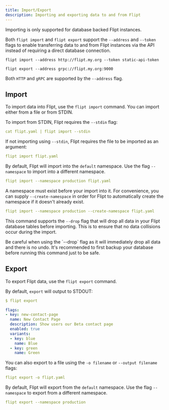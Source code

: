 ```yaml
---
title: Import/Export
description: Importing and exporting data to and from Flipt
---
```


<Note>Importing is only supported for database backed Flipt instances.</Note>

Both `flipt import` and `flipt export` support the `--address` and `--token` flags to enable transferring data to and from Flipt instances via the API instead of requiring a direct database connection.

```
flipt import --address http://flipt.my.org --token static-api-token

flipt export --address grpc://flipt.my.org:9000
```

Both `HTTP` and `gRPC` are supported by the `--address` flag.

## Import

To import data into Flipt, use the `flipt import` command. You
can import either from a file or from STDIN.

To import from STDIN, Flipt requires the `--stdin` flag:

```yaml
cat flipt.yaml | flipt import --stdin
```

If not importing using `--stdin`, Flipt requires the file to be imported as an
argument:

```yaml
flipt import flipt.yaml
```

By default, Flipt will import into the `default` namespace.
Use the flag `--namespace` to import into a different namespace.

```yaml
flipt import --namespace production flipt.yaml
```

A namespace must exist before your import into it.
For convenience, you can supply `--create-namespace` in order for Flipt to automatically create the namespace if it doesn't already exist.

```yaml
flipt import --namespace production --create-namespace flipt.yaml
```

This command supports the `--drop` flag that will drop all data in your
Flipt database tables before importing. This is to ensure that no data
collisions occur during the import.

<Warning>
  Be careful when using the `--drop` flag as it will immediately drop all data
  and there is no undo. It's recommended to first backup your database before
  running this command just to be safe.
</Warning>

## Export

To export Flipt data, use the `flipt export` command.

By default, `export` will output to STDOUT:

```yaml
$ flipt export

flags:
- key: new-contact-page
  name: New Contact Page
  description: Show users our Beta contact page
  enabled: true
  variants:
  - key: blue
    name: Blue
  - key: green
    name: Green

```

You can also export to a file using the `-o filename` or `--output filename`
flags:

```yaml
flipt export -o flipt.yaml
```

By default, Flipt will export from the `default` namespace.
Use the flag `--namespace` to export from a different namespace.

```yaml
flipt export --namespace production
```
